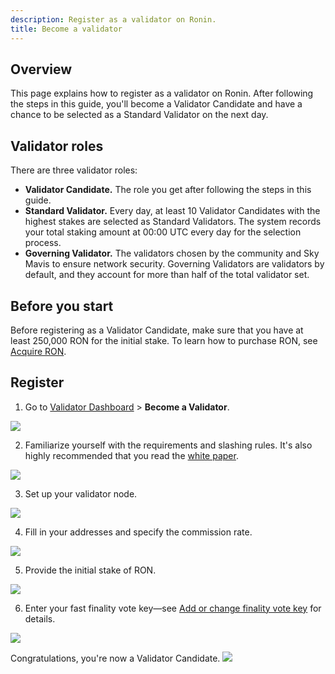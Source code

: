 ```yaml
---
description: Register as a validator on Ronin.
title: Become a validator
---
```



## Overview

This page explains how to register as a validator on Ronin.
After following the steps in this guide, you'll become a
Validator Candidate and have a chance to be selected as a
Standard Validator on the next day.

## Validator roles

There are three validator roles:

* **Validator Candidate.** The role you get after following the steps
in this guide.
* **Standard Validator.** Every day, at least 10 Validator Candidates
with the highest stakes are selected as Standard Validators.
The system records your total staking amount at 00:00 UTC every day
for the selection process. 
* **Governing Validator.** The validators chosen by the community and
Sky Mavis to ensure network security. Governing Validators are
validators by default, and they account for more than half of the
total validator set.

## Before you start

Before registering as a Validator Candidate, make sure that you have at least 250,000 RON for the initial stake. To learn how to purchase RON, see [Acquire RON](./../../basics/acquire-ron.mdx).

## Register

1. Go to [Validator Dashboard](https://validator.roninchain.com/) > **Become a Validator**. 
<img src={becomeValidator} width={1280} />

2. Familiarize yourself with the requirements and slashing rules. 
It's also highly recommended that you read the
[white paper](./../../basics/white-paper.md).
<img src={stepOne} width={1280} />

3. Set up your validator node.
<img src={stepTwo} width={1280} />

4. Fill in your addresses and specify the commission rate.
<img src={stepThree} width={1280} />

5. Provide the initial stake of RON.
<img src={stepFour} width={1280} />

6. Enter your fast finality vote key—see [Add or change finality vote key](../manage/finality.mdx) for details.
<img src={stepFive} width={1280} />

Congratulations, you're now a Validator Candidate.
<img src={stepSix} width={1280} />
